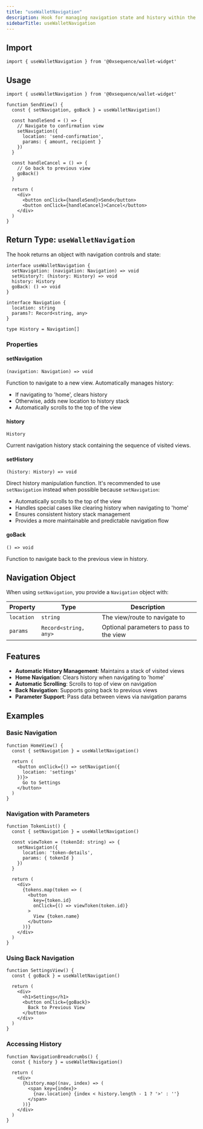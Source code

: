 ```yaml
---
title: "useWalletNavigation"
description: Hook for managing navigation state and history within the wallet widget
sidebarTitle: useWalletNavigation
---
```


## Import

```tsx
import { useWalletNavigation } from '@0xsequence/wallet-widget' 
```

## Usage

```tsx
import { useWalletNavigation } from '@0xsequence/wallet-widget'

function SendView() {
  const { setNavigation, goBack } = useWalletNavigation() 

  const handleSend = () => {
    // Navigate to confirmation view
    setNavigation({
      location: 'send-confirmation',
      params: { amount, recipient }
    })
  }

  const handleCancel = () => {
    // Go back to previous view
    goBack()
  }

  return (
    <div>
      <button onClick={handleSend}>Send</button>
      <button onClick={handleCancel}>Cancel</button>
    </div>
  )
}
```

## Return Type: `useWalletNavigation`

The hook returns an object with navigation controls and state:

```tsx
interface useWalletNavigation {
  setNavigation: (navigation: Navigation) => void
  setHistory?: (history: History) => void
  history: History
  goBack: () => void
}

interface Navigation {
  location: string
  params?: Record<string, any>
}

type History = Navigation[]
```

### Properties

#### setNavigation

`(navigation: Navigation) => void`

Function to navigate to a new view. Automatically manages history:
- If navigating to 'home', clears history
- Otherwise, adds new location to history stack
- Automatically scrolls to the top of the view

#### history

`History`

Current navigation history stack containing the sequence of visited views.

#### setHistory

`(history: History) => void`

Direct history manipulation function. It's recommended to use `setNavigation` instead when possible because `setNavigation`:
- Automatically scrolls to the top of the view
- Handles special cases like clearing history when navigating to 'home'
- Ensures consistent history stack management
- Provides a more maintainable and predictable navigation flow

#### goBack

`() => void`

Function to navigate back to the previous view in history.

## Navigation Object

When using `setNavigation`, you provide a `Navigation` object with:

| Property | Type | Description |
| -------- | ---- | ----------- |
| `location` | `string` | The view/route to navigate to |
| `params` | `Record<string, any>` | Optional parameters to pass to the view |

## Features

- **Automatic History Management**: Maintains a stack of visited views
- **Home Navigation**: Clears history when navigating to 'home'
- **Automatic Scrolling**: Scrolls to top of view on navigation
- **Back Navigation**: Supports going back to previous views
- **Parameter Support**: Pass data between views via navigation params

## Examples

### Basic Navigation

```tsx
function HomeView() {
  const { setNavigation } = useWalletNavigation()

  return (
    <button onClick={() => setNavigation({ 
      location: 'settings' 
    })}>
      Go to Settings
    </button>
  )
}
```

### Navigation with Parameters

```tsx
function TokenList() {
  const { setNavigation } = useWalletNavigation()

  const viewToken = (tokenId: string) => {
    setNavigation({
      location: 'token-details',
      params: { tokenId }
    })
  }

  return (
    <div>
      {tokens.map(token => (
        <button 
          key={token.id} 
          onClick={() => viewToken(token.id)}
        >
          View {token.name}
        </button>
      ))}
    </div>
  )
}
```

### Using Back Navigation

```tsx
function SettingsView() {
  const { goBack } = useWalletNavigation()

  return (
    <div>
      <h1>Settings</h1>
      <button onClick={goBack}>
        Back to Previous View
      </button>
    </div>
  )
}
```

### Accessing History

```tsx
function NavigationBreadcrumbs() {
  const { history } = useWalletNavigation()

  return (
    <div>
      {history.map((nav, index) => (
        <span key={index}>
          {nav.location} {index < history.length - 1 ? '>' : ''}
        </span>
      ))}
    </div>
  )
}
```
